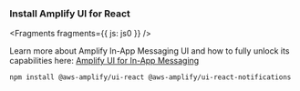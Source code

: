 <!-- TODO What should be done with this page for non-react frameworks -->

### Install Amplify UI for React


<Fragments fragments={{ js: js0 }} />

<Callout>

  Learn more about Amplify In-App Messaging UI and how to fully unlock its capabilities here: [Amplify UI for In-App Messaging](https://ui.docs.amplify.aws/react/connected-components/in-app-messaging)

</Callout>

```bash
npm install @aws-amplify/ui-react @aws-amplify/ui-react-notifications
```
